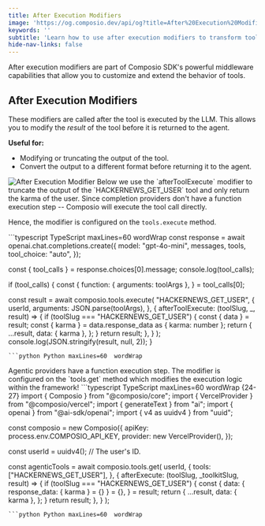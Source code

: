 ```yaml
---
title: After Execution Modifiers
image: 'https://og.composio.dev/api/og?title=After%20Execution%20Modifiers' # image for socials
keywords: ''
subtitle: 'Learn how to use after execution modifiers to transform tool results after execution.'
hide-nav-links: false
---
```


After execution modifiers are part of Composio SDK's powerful middleware capabilities that allow you to customize and extend the behavior of tools.

## After Execution Modifiers

These modifiers are called after the tool is executed by the LLM. This allows you to modify the _result_ of the tool before it is returned to the agent.

**Useful for:**

- Modifying or truncating the output of the tool.
- Convert the output to a different format before returning it to the agent.

<Frame>
  <img src="../assets/images/after-execute.png" alt="After Execution Modifier" />
</Frame>

<Note>
  Below we use the `afterToolExecute` modifier to truncate the output of the `HACKERNEWS_GET_USER`
  tool and only return the karma of the user.
</Note>

<Tabs>
<Tab title="With Chat Completions">
Since completion providers don't have a function execution step -- Composio will execute the tool call directly.

Hence, the modifier is configured on the `tools.execute` method.

<CodeGroup>
```typescript TypeScript maxLines=60  wordWrap
const response = await openai.chat.completions.create({
  model: "gpt-4o-mini",
  messages,
  tools,
  tool_choice: "auto",
});

const { tool_calls } = response.choices[0].message;
console.log(tool_calls);

if (tool_calls) {
  const {
    function: { arguments: toolArgs },
  } = tool_calls[0];

  const result = await composio.tools.execute(
    "HACKERNEWS_GET_USER",
    {
      userId,
      arguments: JSON.parse(toolArgs),
    },
    {
      afterToolExecute: (toolSlug, _, result) => {
        if (toolSlug === "HACKERNEWS_GET_USER") {
          const { data } = result;
          const { karma } = data.response_data as { karma: number };
          return {
            ...result,
            data: { karma },
          };
        }
        return result;
      },
    }
  );
  console.log(JSON.stringify(result, null, 2));
}

```
```python Python maxLines=60  wordWrap

```

</CodeGroup>
</Tab>

<Tab title="With Agentic Frameworks">
Agentic providers have a function execution step.
The modifier is configured on the `tools.get` method which modifies the execution logic within the framework!
<CodeGroup>
```typescript TypeScript maxLines=60  wordWrap {24-27}
import { Composio } from "@composio/core";
import { VercelProvider } from "@composio/vercel";
import { generateText } from "ai";
import { openai } from "@ai-sdk/openai";
import { v4 as uuidv4 } from "uuid";

const composio = new Composio({
  apiKey: process.env.COMPOSIO_API_KEY,
  provider: new VercelProvider(),
});

const userId = uuidv4(); // The user's ID.

const agenticTools = await composio.tools.get(
  userId,
  {
    tools: ["HACKERNEWS_GET_USER"],
  },
  {
    afterExecute: (toolSlug, _toolkitSlug, result) => {
      if (toolSlug === "HACKERNEWS_GET_USER") {
        const {
          data: { response_data: { karma } = {} } = {},
        } = result;
        return {
          ...result,
          data: { karma },
        };
      }
      return result;
    },
  }
);

```
```python Python maxLines=60  wordWrap

```

</CodeGroup>
</Tab>
</Tabs>
